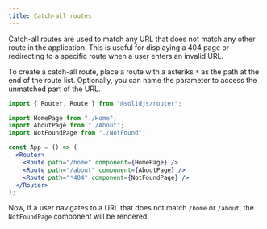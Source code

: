 ```yaml
---
title: Catch-all routes
---
```


Catch-all routes are used to match any URL that does not match any other route in the application. 
This is useful for displaying a 404 page or redirecting to a specific route when a user enters an invalid URL.

To create a catch-all route, place a route with a asteriks `*` as the path at the end of the route list.
Optionally, you can name the parameter to access the unmatched part of the URL.

```jsx
import { Router, Route } from "@solidjs/router";

import HomePage from "./Home";
import AboutPage from "./About";
import NotFoundPage from "./NotFound";

const App = () => (
  <Router>
    <Route path="/home" component={HomePage} />
    <Route path="/about" component={AboutPage} />
    <Route path="*404" component={NotFoundPage} />
  </Router>
);
```

Now, if a user navigates to a URL that does not match `/home` or `/about`, the `NotFoundPage` component will be rendered.
